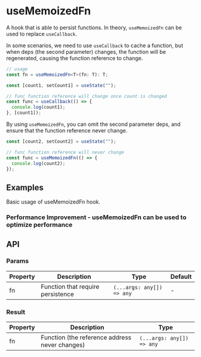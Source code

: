 # useMemoizedFn

A hook that is able to persist functions. In theory, `useMemoizedFn` can be used to replace `useCallback`.

In some scenarios, we need to use `useCallback` to cache a function, but when deps (the second parameter) changes, the function will be regenerated, causing the function reference to change.

```typescript
// usage
const fn = useMemoizedFn<T>(fn: T): T;
```

```js
const [count1, setCount1] = useState("");

// func function reference will change once count is changed
const func = useCallback(() => {
  console.log(count1);
}, [count1]);
```

By using `useMemoizedFn`, you can omit the second parameter deps, and ensure that the function reference never change.

```js
const [count2, setCount2] = useState("");

// func function reference will never change
const func = useMemoizedFn(() => {
  console.log(count2);
});
```

## Examples

Basic usage of useMemoizedFn hook.

### Performance Improvement - useMemoizedFn can be used to optimize performance

<Demo src="../../components/hooks/useMemoizedFn/demo/Example.tsx" />

## API

### Params

| Property | Description                       | Type                      | Default |
|----------|-----------------------------------|---------------------------|---------|
| fn       | Function that require persistence | `(...args: any[]) => any` | -       |

### Result

| Property | Description                            | Type                      |
|----------|----------------------------------------|---------------------------|
| fn       | Function (the reference address never changes) | `(...args: any[]) => any` |
